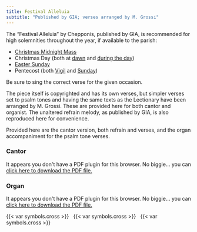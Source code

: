 ```yaml
---
title: Festival Alleluia
subtitle: "Published by GIA; verses arranged by M. Grossi"
---
```


::: {.red}
The “Festival Alleluia” by Chepponis, published by GIA, is recommended for high solemnities throughout the year, if available to the parish:

* [Christmas Midnight Mass](../christmas/christmas-midnight.qmd)
* Christmas Day (both at [dawn](../christmas/christmas-dawn.qmd) and [during the day](../christmas/christmas-day.qmd))
* [Easter Sunday](../easter/easter.qmd)
* Pentecost (both [Vigil](../easter/pentecost-vigil.qmd) and [Sunday](../easter/pentecost.qmd))

Be sure to sing the correct verse for the given occasion.

The piece itself is copyrighted and has its own verses, but simpler verses set to psalm tones and having the same texts as the Lectionary have been arranged by M. Grossi. These are provided here for both cantor and organist. The unaltered refrain melody, as published by GIA, is also reproduced here for convenience.

Provided here are the cantor version, both refrain and verses, and the organ accompaniment for the psalm tone verses.
:::

::: {.red}
### Cantor
:::

```{=html}
<object data="festival-alleluia-cantor.pdf#toolbar=0&navpanes=0&scrollbar=0" type="application/pdf" width="100%" height="100%">
    <p>It appears you don't have a PDF plugin for this browser.
    No biggie... you can <a href="festival-alleluia-cantor.pdf">click here to download the PDF file.</a></p>
</object>
```

::: {.red}
### Organ
:::

```{=html}
<object data="festival-alleluia.pdf#toolbar=0&navpanes=0&scrollbar=0" type="application/pdf" width="100%" height="100%">
    <p>It appears you don't have a PDF plugin for this browser.
    No biggie... you can <a href="festival-alleluia.pdf">click here to download the PDF file.</a></p>
</object>
```

::: {.centered}
{{< var symbols.cross >}} &nbsp; {{< var symbols.cross >}} &nbsp; {{< var symbols.cross >}}
:::
